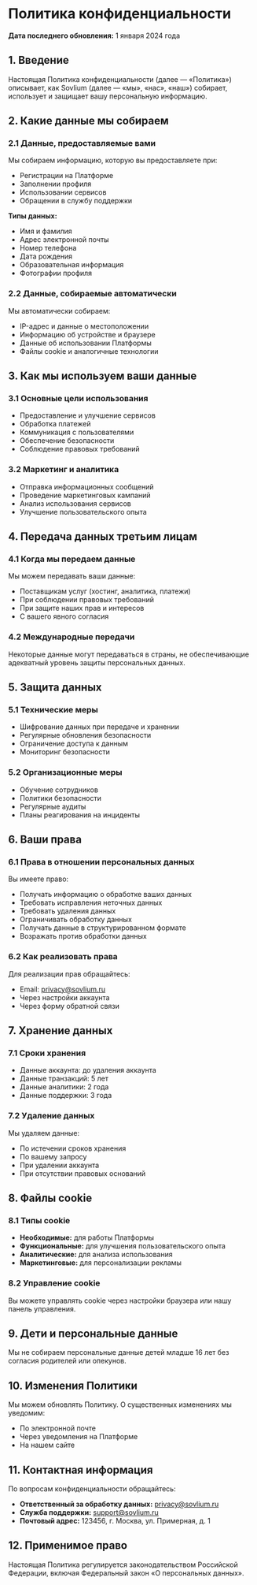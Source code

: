 # Политика конфиденциальности

**Дата последнего обновления:** 1 января 2024 года

## 1. Введение

Настоящая Политика конфиденциальности (далее — «Политика») описывает, как Sovlium (далее — «мы», «нас», «наш») собирает, использует и защищает вашу персональную информацию.

## 2. Какие данные мы собираем

### 2.1 Данные, предоставляемые вами

Мы собираем информацию, которую вы предоставляете при:

- Регистрации на Платформе
- Заполнении профиля
- Использовании сервисов
- Обращении в службу поддержки

**Типы данных:**

- Имя и фамилия
- Адрес электронной почты
- Номер телефона
- Дата рождения
- Образовательная информация
- Фотографии профиля

### 2.2 Данные, собираемые автоматически

Мы автоматически собираем:

- IP-адрес и данные о местоположении
- Информацию об устройстве и браузере
- Данные об использовании Платформы
- Файлы cookie и аналогичные технологии

## 3. Как мы используем ваши данные

### 3.1 Основные цели использования

- Предоставление и улучшение сервисов
- Обработка платежей
- Коммуникация с пользователями
- Обеспечение безопасности
- Соблюдение правовых требований

### 3.2 Маркетинг и аналитика

- Отправка информационных сообщений
- Проведение маркетинговых кампаний
- Анализ использования сервисов
- Улучшение пользовательского опыта

## 4. Передача данных третьим лицам

### 4.1 Когда мы передаем данные

Мы можем передавать ваши данные:

- Поставщикам услуг (хостинг, аналитика, платежи)
- При соблюдении правовых требований
- При защите наших прав и интересов
- С вашего явного согласия

### 4.2 Международные передачи

Некоторые данные могут передаваться в страны, не обеспечивающие адекватный уровень защиты персональных данных.

## 5. Защита данных

### 5.1 Технические меры

- Шифрование данных при передаче и хранении
- Регулярные обновления безопасности
- Ограничение доступа к данным
- Мониторинг безопасности

### 5.2 Организационные меры

- Обучение сотрудников
- Политики безопасности
- Регулярные аудиты
- Планы реагирования на инциденты

## 6. Ваши права

### 6.1 Права в отношении персональных данных

Вы имеете право:

- Получать информацию о обработке ваших данных
- Требовать исправления неточных данных
- Требовать удаления данных
- Ограничивать обработку данных
- Получать данные в структурированном формате
- Возражать против обработки данных

### 6.2 Как реализовать права

Для реализации прав обращайтесь:

- Email: privacy@sovlium.ru
- Через настройки аккаунта
- Через форму обратной связи

## 7. Хранение данных

### 7.1 Сроки хранения

- Данные аккаунта: до удаления аккаунта
- Данные транзакций: 5 лет
- Данные аналитики: 2 года
- Данные поддержки: 3 года

### 7.2 Удаление данных

Мы удаляем данные:

- По истечении сроков хранения
- По вашему запросу
- При удалении аккаунта
- При отсутствии правовых оснований

## 8. Файлы cookie

### 8.1 Типы cookie

- **Необходимые:** для работы Платформы
- **Функциональные:** для улучшения пользовательского опыта
- **Аналитические:** для анализа использования
- **Маркетинговые:** для персонализации рекламы

### 8.2 Управление cookie

Вы можете управлять cookie через настройки браузера или нашу панель управления.

## 9. Дети и персональные данные

Мы не собираем персональные данные детей младше 16 лет без согласия родителей или опекунов.

## 10. Изменения Политики

Мы можем обновлять Политику. О существенных изменениях мы уведомим:

- По электронной почте
- Через уведомления на Платформе
- На нашем сайте

## 11. Контактная информация

По вопросам конфиденциальности обращайтесь:

- **Ответственный за обработку данных:** privacy@sovlium.ru
- **Служба поддержки:** support@sovlium.ru
- **Почтовый адрес:** 123456, г. Москва, ул. Примерная, д. 1

## 12. Применимое право

Настоящая Политика регулируется законодательством Российской Федерации, включая Федеральный закон «О персональных данных».
